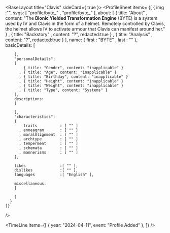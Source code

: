 
<BaseLayout title="Clavis" sideCard={ true }>
  <ProfileSheet
    items=
    {[
      { 
        img                 :"",
        svgs:
        [
            "profile/byte_"
          , "profile/byte_"
        ],
        about:
        [
            { title: "About"
            , content: "The <b>Bionic Yielded Transformation Engine</b> (BYTE) is a system used by IV and Clavis in the form of a helmet. Remotely controlled by Clavis, the helmet allows IV to activate armour that Clavis can manifest around her." }
          , { title: "Backstory"
          , content: "?", redacted:true }
          , { title: "Analysis"
          , content: "?", redacted:true }
        ],
        name:
        { 
            first           : "BYTE"
          , last            : ""
        },
        basicDetails:
        [
            
        ],
        "personalDetails":
        [
            { title: "Gender", content: "inapplicable" }
          , { title: "Age", content: "inapplicable" }
          , { title: "Birthday", content: "inapplicable" }
          , { title: "Height", content: "inapplicable" }
          , { title: "Weight", content: "inapplicable" }
          , { title: "Type", content: "Systems" }
        ],
        descriptions:
        [
          
        ],
        "characteristics":
        {
            traits          : [ "" ]
          , enneagram       : [ "" ]
          , moralAlignment  : [ "" ]
          , archtype        : [ "" ]
          , temperment      : [ "" ]
          , schemata        : [ "" ]
          , mannerisms      : [ "" ]
        },

        likes               :[ "" ],
        dislikes            :[ "" ],
        languages           :[ "English" ],
        
        miscellaneous:
        [
            
        ]
      }
    ]}
  />

  <TimeLine
    items={[
      { year: "2024-04-11", event: "Profile Added" },
    ]}
  />
</BaseLayout>